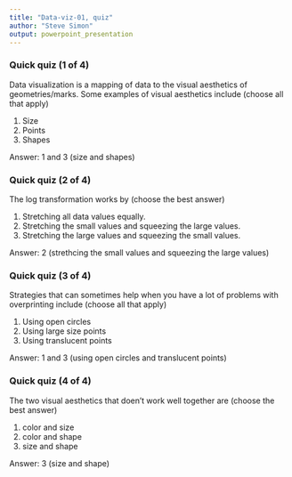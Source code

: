 ```yaml
---
title: "Data-viz-01, quiz"
author: "Steve Simon"
output: powerpoint_presentation
---
```


### Quick quiz (1 of 4)
Data visualization is a mapping of data to the visual aesthetics of geometries/marks. Some examples of visual aesthetics include (choose all that apply)

1. Size
2. Points
3. Shapes

<div class="notes">

Answer: 1 and 3 (size and shapes)

</div>

### Quick quiz (2 of 4)
The log transformation works by (choose the best answer)

1. Stretching all data values equally.
2. Stretching the small values and squeezing the large values.
3. Stretching the large values and squeezing the small values.

<div class="notes">

Answer: 2 (strethcing the small values and squeezing the large values)

</div>

### Quick quiz (3 of 4)
Strategies that can sometimes help when you have a lot of problems with overprinting include (choose all that apply)

1. Using open circles
2. Using large size points
3. Using translucent points

<div class="notes">

Answer: 1 and 3 (using open circles and translucent points)

</div>

### Quick quiz (4 of 4)
The two visual aesthetics that doen't work well together are (choose the best answer)

1. color and size
2. color and shape
3. size and shape

<div class="notes">

Answer: 3 (size and shape)

</div>
